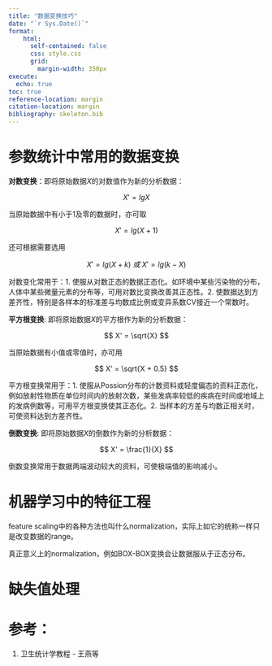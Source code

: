 ```yaml
---
title: "数据变换技巧"
date: "`r Sys.Date()`"
format:
    html: 
      self-contained: false
      css: style.css
      grid: 
        margin-width: 350px
execute: 
  echo: true
toc: true
reference-location: margin
citation-location: margin
bibliography: skeleton.bib
---
```


# 参数统计中常用的数据变换

**对数变换**：即将原始数据$X$的对数值作为新的分析数据：

$$
X' = lgX
$$

当原始数据中有小于1及零的数据时，亦可取

$$
X' = lg(X + 1)
$$

还可根据需要选用

$$
X' = lg(X + k) \ 或 \ X' = lg(k - X)
$$

对数变化常用于：1. 使服从对数正态的数据正态化。如环境中某些污染物的分布，人体中某些微量元素的分布等，可用对数比变换改善其正态性。2. 使数据达到方差齐性，特别是各样本的标准差与均数成比例或变异系数CV接近一个常数时。

**平方根变换**: 即将原始数据$X$的平方根作为新的分析数据：

$$
X' = \sqrt{X}
$$


当原始数据有小值或零值时，亦可用

$$
X' = \sqrt{X + 0.5}
$$


平方根变换常用于：1. 使服从Possion分布的计数资料或轻度偏态的资料正态化，例如放射性物质在单位时间内的放射次数，某些发病率较低的疾病在时间或地域上的发病例数等，可用平方根变换使其正态化。2. 当样本的方差与均数正相关时，可使资料达到方差齐性。

**倒数变换**: 即将原始数据$X$的倒数作为新的分析数据：

$$
X' = \frac{1}{X}
$$

倒数变换常用于数据两端波动较大的资料，可使极端值的影响减小。


# 机器学习中的特征工程

feature scaling中的各种方法也叫什么normalization，实际上如它的统称一样只是改变数据的range。

真正意义上的normalization，例如BOX-BOX变换会让数据服从于正态分布。

# 缺失值处理

# 参考：

1. 卫生统计学教程 - 王燕等



